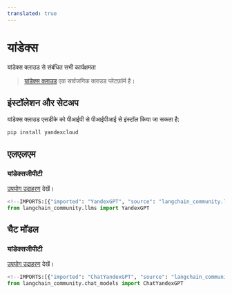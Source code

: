 ```yaml
---
translated: true
---
```


# यांडेक्स

यांडेक्स क्लाउड से संबंधित सभी कार्यक्षमता

>[यांडेक्स क्लाउड](https://cloud.yandex.com/en/) एक सार्वजनिक क्लाउड प्लेटफ़ॉर्म है।

## इंस्टॉलेशन और सेटअप

यांडेक्स क्लाउड एसडीके को पीआईपी से पीआईपीआई से इंस्टॉल किया जा सकता है:

```bash
pip install yandexcloud
```

## एलएलएम

### यांडेक्सजीपीटी

[उपयोग उदाहरण](/docs/integrations/llms/yandex) देखें।

```python
<!--IMPORTS:[{"imported": "YandexGPT", "source": "langchain_community.llms", "docs": "https://api.python.langchain.com/en/latest/llms/langchain_community.llms.yandex.YandexGPT.html", "title": "Yandex"}]-->
from langchain_community.llms import YandexGPT
```

## चैट मॉडल

### यांडेक्सजीपीटी

[उपयोग उदाहरण](/docs/integrations/chat/yandex) देखें।

```python
<!--IMPORTS:[{"imported": "ChatYandexGPT", "source": "langchain_community.chat_models", "docs": "https://api.python.langchain.com/en/latest/chat_models/langchain_community.chat_models.yandex.ChatYandexGPT.html", "title": "Yandex"}]-->
from langchain_community.chat_models import ChatYandexGPT
```
